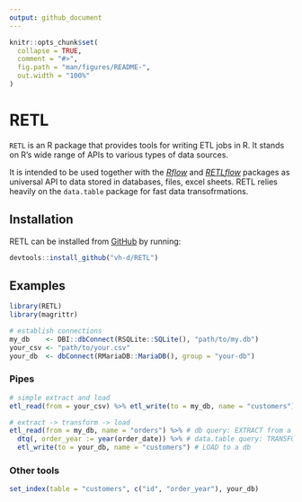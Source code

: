 ```yaml
---
output: github_document
---
```


<!-- README.md is generated from README.Rmd. Please edit that file -->

```r
knitr::opts_chunk$set(
  collapse = TRUE,
  comment = "#>",
  fig.path = "man/figures/README-",
  out.width = "100%"
)
```

# RETL

`RETL` is an R package that provides tools for writing ETL jobs in R. It stands on R's wide range of APIs to various types of data sources.


It is intended to be used together with the *[Rflow](https://github.com/vh-d/Rflow)* and *[RETLflow](https://github.com/vh-d/RETLflow)* packages as universal API to data stored in databases, files, excel sheets. RETL relies heavily on the `data.table` package for fast data transofrmations.


## Installation

RETL can be installed from [GitHub](https://github.com/vh-d/RETL) by running:

``` r
devtools::install_github("vh-d/RETL")
```


## Examples

``` r
library(RETL)
library(magrittr)

# establish connections
my_db    <- DBI::dbConnect(RSQLite::SQLite(), "path/to/my.db")
your_csv <- "path/to/your.csv"
your_db  <- dbConnect(RMariaDB::MariaDB(), group = "your-db")
```


### Pipes

``` r
# simple extract and load
etl_read(from = your_csv) %>% etl_write(to = my_db, name = "customers")

# extract -> transform -> load
etl_read(from = my_db, name = "orders") %>% # db query: EXTRACT from a database
  dtq(, order_year := year(order_date)) %>% # data.table query: TRANSFORM (adding a new column)
  etl_write(to = your_db, name = "customers") # LOAD to a db
```

### Other tools

```r
set_index(table = "customers", c("id", "order_year"), your_db)
```

